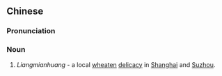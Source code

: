 {{also|两面黄}}
==Chinese==
{{zh-forms|s=两面黄}}
{{wikipedia|lang=zh}}

===Pronunciation===
{{zh-pron
|m=liǎngmiànhuáng
|c=loeng5 min6 wong4
|w=3lian mi huaan
|cat=n
}}

===Noun===
{{zh-noun}}

# ''Liangmianhuang'' - a local [[wheaten]] [[delicacy]] in [[Shanghai]] and [[Suzhou]].